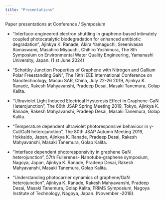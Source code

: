```yaml
---
title: "Presentations" 
---
```


Paper presentations at Conference / Symposium

-   “Interface-engineered electron shuttling in graphene-based intimately coupled photocatalytic biodegradation for enhanced antibiotic degradation”, Ajinkya K. Ranade, Akira Yamaguchi, Sreenivasan Ramaswami, Masahiro Miyauchi, Chihiro Yoshimura, The 8th Symposium on Environmental Water Quality Engineering, Yamanashi University, Japan. (1 st June 2024)

-   “Schottky Junction Properties of Graphene with Nitrogen and Gallium Polar Freestanding GaN”, The 19th IEEE International Conference on Nanotechnology, Macau SAR, China, July 22-26 2019, Ajinkya K. Ranade, Rakesh Mahyavanshi, Pradeep Desai, Masaki Tanemura, Golap Kalita.

-   “Ultraviolet Light Induced Electrical Hysteresis Effect in Graphene-GaN Heterojunction”, The 66th JSAP Spring Meeting 2019, Tokyo, Ajinkya K. Ranade, Rakesh Mahyavanshi, Pradeep Desai, Masaki Tanemura, Golap Kalita.

-   “Temperature dependent ultraviolet photoresponsive behaviour in γ-CuI/GaN heterojunction”, The 80th JSAP Autumn Meeting 2019, Hokkaido, Japan, Ajinkya K. Ranade, Pradeep Desai, Rakesh Mahyavanshi, Masaki Tanemura, Golap Kalita.

-   “Interface dependent photoresponsivity in graphene GaN heterojunction”, 57th Fullerenes- Nanotube-graphene symposium, Nagoya, Japan, Ajinkya K. Ranade, Pradeep Desai, Rakesh Mahyavanshi, Masaki Tanemura, Golap Kalita.

-   “Understanding photocarrier dynamics of graphene/GaN heterojunction”, Ajinkya K. Ranade, Rakesh Mahyavanshi, Pradeep Desai, Masaki Tanemura, Golap Kalita, FRIMS Symposium, Nagoya Institute of Technology, Nagoya, Japan. (November -2018).
